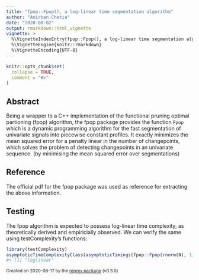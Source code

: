 ---
title: "fpop::Fpop(), a log-linear time segmentation algorithm"
author: "Anirban Chetia"
date: "2020-08-02"
output: rmarkdown::html_vignette
vignette: >
  %\VignetteIndexEntry{fpop::Fpop(), a log-linear time segmentation algorithm}
  %\VignetteEngine{knitr::rmarkdown}
  %\VignetteEncoding{UTF-8}
---

```{r setup, include = FALSE}
knitr::opts_chunk$set(
  collapse = TRUE,
  comment = "#>"
)
```

## Abstract
Being a wrapper to a C++ implementation of the functional pruning optimal partioning (fpop) algorithm, the fpop package provides the function `Fpop` which is a dynamic programming algorithm for the fast segmentation of univariate signals into piecewise constant profiles. It exactly minimizes the mean squared error for a penalty linear in the number of changepoints, which solves the problem of detecting changepoints in an univariate sequence. (by minimising the mean squared error over segmentations)

## Reference
The official pdf for the fpop package was used as reference for extracting the above information.

## Testing
The fpop algorithm is expected to possess log-linear time complexity, as theoretically derived and empiricially observed. We can verify the same using testComplexity's functions:
```r
library(testComplexity)
asymptoticTimeComplexityClass(asymptoticTimings(fpop::Fpop(rnorm(N), 1), data.sizes = 10^seq(1, 4, by = 0.5), max.seconds = 0.1))
#> [1] "loglinear"
```

<sup>Created on 2020-08-17 by the [reprex package](https://reprex.tidyverse.org) (v0.3.0)</sup>


